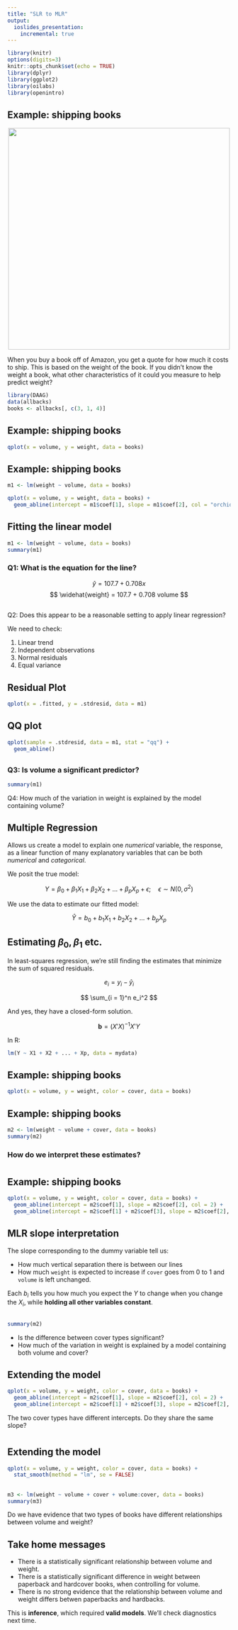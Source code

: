 ```yaml
---
title: "SLR to MLR"
output:
  ioslides_presentation:
    incremental: true
---
```


```r
library(knitr)
options(digits=3)
knitr::opts_chunk$set(echo = TRUE)
library(dplyr)
library(ggplot2)
library(oilabs)
library(openintro)
```

## Example: shipping books {.build}

<center>
<img src="../figs/pile-of-books.jpg" width = 500>
</center>

When you buy a book off of Amazon, you get a quote for how much it
costs to ship. This is based on the weight of the book. If you
didn't know the weight a book, what other characteristics of it
could you measure to help predict weight?

```r
library(DAAG)
data(allbacks)
books <- allbacks[, c(3, 1, 4)]
```


## Example: shipping books
```r
qplot(x = volume, y = weight, data = books)
```


## Example: shipping books {.smaller}

```r
m1 <- lm(weight ~ volume, data = books)
```

```r
qplot(x = volume, y = weight, data = books) + 
  geom_abline(intercept = m1$coef[1], slope = m1$coef[2], col = "orchid")
```


## Fitting the linear model {.build .smaller}

```r
m1 <- lm(weight ~ volume, data = books)
summary(m1)
```

### Q1: What is the equation for the line?

$$ \hat{y} = 107.7 + 0.708 x $$
$$ \widehat{weight} = 107.7 + 0.708 volume $$


## {.build}

Q2: Does this appear to be a reasonable setting to apply linear regression?

We need to check:

1. Linear trend
2. Independent observations
3. Normal residuals
4. Equal variance


## Residual Plot

```r
qplot(x = .fitted, y = .stdresid, data = m1)
```


## QQ plot

```r
qplot(sample = .stdresid, data = m1, stat = "qq") +
  geom_abline()
```


## {.build .smaller}

### Q3: Is volume a significant predictor?

```r
summary(m1)
```

Q4: How much of the variation in weight is explained by the model containing volume?


## Multiple Regression {.build}

Allows us create a model to explain one $numerical$ variable, the response, as a linear function of many explanatory variables that can be both $numerical$ and
$categorical$.

We posit the true model:

$$ Y = \beta_0 + \beta_1 X_1 + \beta_2 X_2 + \ldots + \beta_p X_p + \epsilon; \quad \epsilon \sim N(0, \sigma^2) $$

We use the data to estimate our fitted model:

$$ \hat{Y} = b_0 + b_1 X_1 + b_2 X_2 + \ldots + b_p X_p $$


## Estimating $\beta_0, \beta_1$ etc.

In least-squares regression, we're still finding the estimates that minimize
the sum of squared residuals.

$$ e_i = y_i - \hat{y}_i $$

$$ \sum_{i = 1}^n e_i^2 $$

And yes, they have a closed-form solution.

$$ \mathbf{b} = (X'X)^{-1}X'Y $$

In R:
```r
lm(Y ~ X1 + X2 + ... + Xp, data = mydata)
```



## Example: shipping books {.build}

```r
qplot(x = volume, y = weight, color = cover, data = books)
```


## Example: shipping books {.build .smaller}

```r
m2 <- lm(weight ~ volume + cover, data = books)
summary(m2)
```

### How do we interpret these estimates?


#


## Example: shipping books {.build .smaller}

```r
qplot(x = volume, y = weight, color = cover, data = books) +
  geom_abline(intercept = m2$coef[1], slope = m2$coef[2], col = 2) +
  geom_abline(intercept = m2$coef[1] + m2$coef[3], slope = m2$coef[2], col = 4)
```


## MLR slope interpretation {.build}

The slope corresponding to the dummy variable tell us:

- How much vertical separation there is between our lines
- How much `weight` is expected to increase if `cover` goes
from 0 to 1 and `volume` is left unchanged.

Each $b_i$ tells you how much you expect the $Y$ to change when you change the
$X_i$, while **holding all other variables constant**.


## {.smaller .build}

```r
summary(m2)
```

- Is the difference between cover types significant?
- How much of the variation in weight is explained by a model containing both
volume and cover?


## Extending the model

```r
qplot(x = volume, y = weight, color = cover, data = books) +
  geom_abline(intercept = m2$coef[1], slope = m2$coef[2], col = 2) +
  geom_abline(intercept = m2$coef[1] + m2$coef[3], slope = m2$coef[2], col = 4)
```

The two cover types have different intercepts. Do they share the same slope?


#


## Extending the model

```r
qplot(x = volume, y = weight, color = cover, data = books) +
  stat_smooth(method = "lm", se = FALSE)
```


## {.smaller .build}

```r
m3 <- lm(weight ~ volume + cover + volume:cover, data = books)
summary(m3)
```

Do we have evidence that two types of books have different relationships
between volume and weight?


## Take home messages {.build}

- There is a statistically significant relationship between volume and weight.
- There is a statistically significant difference in weight between paperback
and hardcover books, when controlling for volume.
- There is no strong evidence that the relationship between volume and weight
differs betwen paperbacks and hardbacks.

This is **inference**, which required **valid models**. We'll check diagnostics 
next time.


